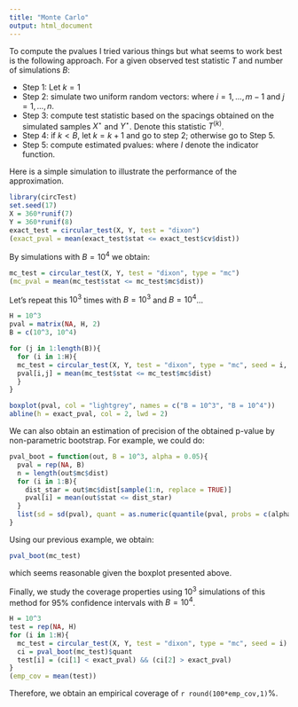 ```yaml
---
title: "Monte Carlo"
output: html_document
---
```


To compute the pvalues I tried various things but what seems to work best is the following approach. For a given observed test statistic $T$ and number of simulations $B$:

- Step 1: Let $k = 1$
- Step 2: simulate two uniform random vectors:
\begin{equation}
\begin{aligned}
X^{\star}_i &\sim \mathcal{U}(0,1)\\
Y^{\star}_j &\sim \mathcal{U}(0,1),
\end{aligned}
\end{equation}
where $i= 1,...,m-1$ and $j = 1,...,n$. 
- Step 3: compute test statistic based on the spacings obtained on the simulated samples $X^{\star}$ and $Y^{\star}$. Denote this statistic $T^{(k)}$.
- Step 4: if $k < B$, let $k = k + 1$ and go to step 2; otherwise go to Step 5.
- Step 5: compute estimated pvalues:
\begin{equation}
\widehat{\text{pval}} = \frac{1}{B} \sum_{b = 1}^B I_{T \leq T^{(b)}}
\end{equation}
where $I$ denote the indicator function.

Here is a simple simulation to illustrate the performance of the approximation.

```r
library(circTest)  
set.seed(17)
X = 360*runif(7)
Y = 360*runif(8)
exact_test = circular_test(X, Y, test = "dixon")
(exact_pval = mean(exact_test$stat <= exact_test$cv$dist))
```

By simulations with $B = 10^4$ we obtain:

```r
mc_test = circular_test(X, Y, test = "dixon", type = "mc") 
(mc_pval = mean(mc_test$stat <= mc_test$mc$dist))
```
 
Let's repeat this $10^3$ times with $B = 10^3$ and $B = 10^4$...

```r
H = 10^3
pval = matrix(NA, H, 2)
B = c(10^3, 10^4)

for (j in 1:length(B)){
  for (i in 1:H){
  mc_test = circular_test(X, Y, test = "dixon", type = "mc", seed = i, B = B[j])
  pval[i,j] = mean(mc_test$stat <= mc_test$mc$dist)
  }
}
```

```r
boxplot(pval, col = "lightgrey", names = c("B = 10^3", "B = 10^4"))
abline(h = exact_pval, col = 2, lwd = 2)
```

We can also obtain an estimation of precision of the obtained p-value by non-parametric bootstrap. For example, we could do:

```r
pval_boot = function(out, B = 10^3, alpha = 0.05){
  pval = rep(NA, B)
  n = length(out$mc$dist)
  for (i in 1:B){
    dist_star = out$mc$dist[sample(1:n, replace = TRUE)]
    pval[i] = mean(out$stat <= dist_star)
  }
  list(sd = sd(pval), quant = as.numeric(quantile(pval, probs = c(alpha/2, 1 - alpha/2))))
}
```

Using our previous example, we obtain:

```r
pval_boot(mc_test)
```

which seems reasonable given the boxplot presented above. 

Finally, we study the coverage properties using $10^3$ simulations of this method for 95% confidence intervals with $B = 10^4$.

```r
H = 10^3
test = rep(NA, H)
for (i in 1:H){
  mc_test = circular_test(X, Y, test = "dixon", type = "mc", seed = i)
  ci = pval_boot(mc_test)$quant 
  test[i] = (ci[1] < exact_pval) && (ci[2] > exact_pval)
}
(emp_cov = mean(test))
```

Therefore, we obtain an empirical coverage of `r round(100*emp_cov,1)`%.
